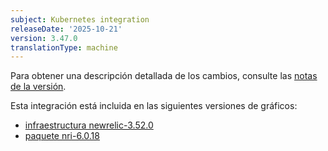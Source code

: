 ```yaml
---
subject: Kubernetes integration
releaseDate: '2025-10-21'
version: 3.47.0
translationType: machine
---
```


Para obtener una descripción detallada de los cambios, consulte las [notas de la versión](https://github.com/newrelic/nri-kubernetes/releases/tag/v3.47.0).

Esta integración está incluida en las siguientes versiones de gráficos:

* [infraestructura newrelic-3.52.0](https://github.com/newrelic/nri-kubernetes/releases/tag/newrelic-infrastructure-3.52.0)
* [paquete nri-6.0.18](https://github.com/newrelic/helm-charts/releases/tag/nri-bundle-6.0.18)